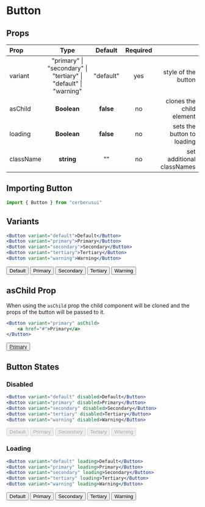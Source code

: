 
# Button
## Props
|Prop|Type|Default| Required | |
| :------------ | :---------: | :----------: | :----------: | ----------: |
| variant       |    "primary" &#124; "secondary" &#124; "tertiary" &#124; <br /> "default" &#124; "warning"    | "default" | yes | style of the button
| asChild     |    **Boolean**     |    **false** | no | clones the child element
| loading | **Boolean** |    **false** | no | sets the button to loading
| className | **string** | "" | no | set additional classNames


## Importing Button
```jsx copy
import { Button } from "cerberusui"
```

## Variants
```jsx copy
<Button variant="default">Default</Button>
<Button variant="primary">Primary</Button>
<Button variant="secondary">Secondary</Button>
<Button variant="tertiary">Tertiary</Button>
<Button variant="warning">Warning</Button>
```
<Button variant="default">Default</Button>
<Button variant="primary">Primary</Button>
<Button variant="secondary">Secondary</Button>
<Button variant="tertiary">Tertiary</Button>
<Button variant="warning">Warning</Button>

## asChild Prop
When using the `asChild` prop the child component will be cloned and the props of the button will be passed to it.
```jsx copy
<Button variant="primary" asChild>
    <a href="#">Primary</a>
</Button>
```
<Button variant="primary" asChild className="inline-block">
    <a href="#">Primary</a>
</Button>

## Button States
### Disabled
```jsx copy
<Button variant="default" disabled>Default</Button>
<Button variant="primary" disabled>Primary</Button>
<Button variant="secondary" disabled>Secondary</Button>
<Button variant="tertiary" disabled>Tertiary</Button>
<Button variant="warning" disabled>Warning</Button>
```
<Button variant="default" disabled>Default</Button>
<Button variant="primary" disabled>Primary</Button>
<Button variant="secondary" disabled>Secondary</Button>
<Button variant="tertiary" disabled>Tertiary</Button>
<Button variant="warning" disabled>Warning</Button>

### Loading
```jsx copy
<Button variant="default" loading>Default</Button>
<Button variant="primary" loading>Primary</Button>
<Button variant="secondary" loading>Secondary</Button>
<Button variant="tertiary" loading>Tertiary</Button>
<Button variant="warning" loading>Warning</Button>
```
<Button variant="default" loading>Default</Button>
<Button variant="primary" loading>Primary</Button>
<Button variant="secondary" loading>Secondary</Button>
<Button variant="tertiary"  loading>Tertiary</Button>
<Button variant="warning" loading>Warning</Button>